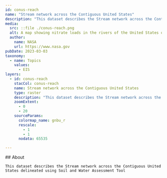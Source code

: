 ```yaml
---
id: conus-reach
name: "Stream network across the Contiguous United States"
description: "This dataset describes the Stream network across the Contiguous United States delineated using Soil and Water Assessment Tool"
media:
  src: ::file ./conus-reach.png
  alt: A map showing nitrate loads in the rivers of the United States on 07/01/2018
  author:
    name: NASA
    url: https://www.nasa.gov
pubDate: 2023-03-03
taxonomy:
  - name: Topics
    values:
      - EIS
layers:
  - id: conus-reach
    stacCol: conus-reach
    name: Stream network across the Contiguous United States
    type: raster
    description: "This dataset describes the Stream network across the Contiguous United States delineated using Soil and Water Assessment Tool"
    zoomExtent:
      - 0
      - 20
    sourceParams:
      colormap_name: gnbu_r
      rescale:
        - 1
        - 1
      nodata: 65535

---
```


<Block>
  <Prose>
    ## About
    
	This dataset describes the Stream network across the Contiguous United States delineated using Soil and Water Assessment Tool

  </Prose>
</Block>
